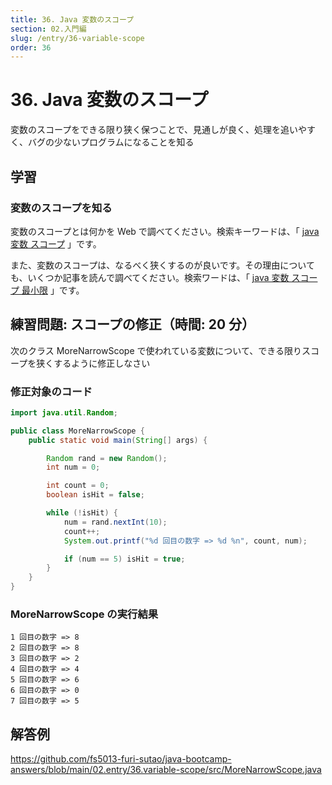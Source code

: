 ```yaml
---
title: 36. Java 変数のスコープ
section: 02.入門編
slug: /entry/36-variable-scope
order: 36
---
```


# 36. Java 変数のスコープ

<p className="goal">変数のスコープをできる限り狭く保つことで、見通しが良く、処理を追いやすく、バグの少ないプログラムになることを知る</p>

## 学習

### 変数のスコープを知る

変数のスコープとは何かを Web で調べてください。検索キーワードは、「 [java 変数 スコープ](https://www.google.com/search?q=java+変数+スコープ) 」です。

また、変数のスコープは、なるべく狭くするのが良いです。その理由についても、いくつか記事を読んで調べてください。検索ワードは、「 [java 変数 スコープ 最小限](https://www.google.com/search?q=java+変数+スコープ+最小限) 」です。

## 練習問題: スコープの修正（時間: 20 分）

次のクラス MoreNarrowScope で使われている変数について、できる限りスコープを狭くするように修正しなさい

### 修正対象のコード

```java title=src/MoreNarrowScope.java
import java.util.Random;

public class MoreNarrowScope {
    public static void main(String[] args) {

        Random rand = new Random();
        int num = 0;

        int count = 0;
        boolean isHit = false;

        while (!isHit) {
            num = rand.nextInt(10);
            count++;
            System.out.printf("%d 回目の数字 => %d %n", count, num);

            if (num == 5) isHit = true;
        }
    }
}
```

### MoreNarrowScope の実行結果

```
1 回目の数字 => 8
2 回目の数字 => 8
3 回目の数字 => 2
4 回目の数字 => 4
5 回目の数字 => 6
6 回目の数字 => 0
7 回目の数字 => 5
```

## 解答例

https://github.com/fs5013-furi-sutao/java-bootcamp-answers/blob/main/02.entry/36.variable-scope/src/MoreNarrowScope.java
